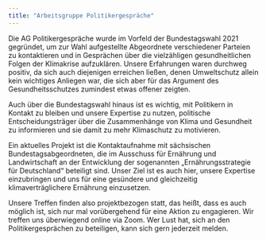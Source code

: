```yaml
---
title: "Arbeitsgruppe Politikergespräche"
---
```


Die AG Politikergespräche wurde im Vorfeld der Bundestagswahl 2021 gegründet, um zur Wahl aufgestellte Abgeordnete verschiedener Parteien zu kontaktieren und in Gesprächen über die vielzähligen gesundheitlichen Folgen der Klimakrise aufzuklären. Unsere Erfahrungen waren durchweg positiv, da sich auch diejenigen erreichen ließen, denen Umweltschutz allein kein wichtiges Anliegen war, die sich aber für das Argument des Gesundheitsschutzes zumindest etwas offener zeigten.

Auch über die Bundestagswahl hinaus ist es wichtig, mit Politikern in Kontakt zu bleiben und unsere Expertise zu nutzen, politische Entscheidungsträger über die Zusammenhänge von Klima und Gesundheit zu informieren und sie damit zu mehr Klimaschutz zu motivieren.

Ein aktuelles Projekt ist die Kontaktaufnahme mit sächsischen Bundestagsabgeordneten, die im Ausschuss für Ernährung und Landwirtschaft an der Entwicklung der sogenannten „Ernährungsstrategie für Deutschland“ beteiligt sind. Unser Ziel ist es auch hier, unsere Expertise einzubringen und uns für eine gesündere und gleichzeitig klimaverträglichere Ernährung einzusetzen.

Unsere Treffen finden also projektbezogen statt, das heißt, dass es auch möglich ist, sich nur mal vorübergehend für eine Aktion zu engagieren. Wir treffen uns überwiegend online via Zoom. Wer Lust hat, sich an den Politikergesprächen zu beteiligen, kann sich gern jederzeit melden.